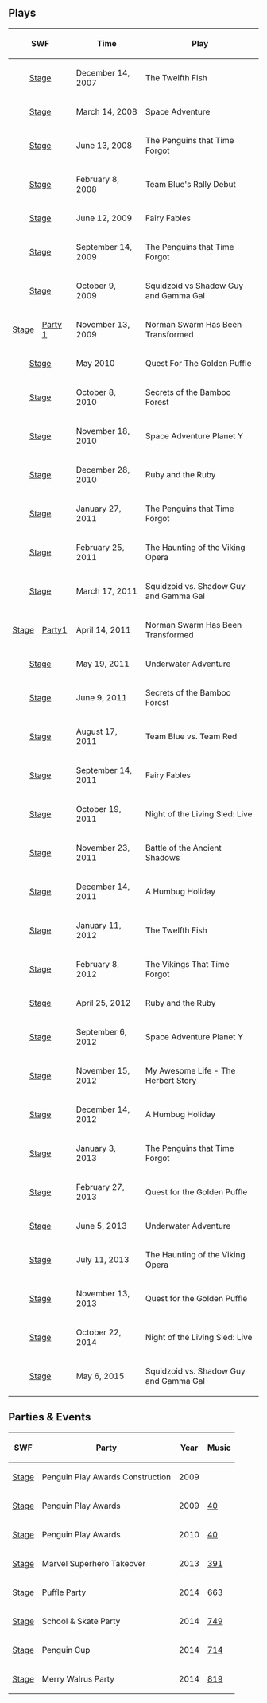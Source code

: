 {{NeedSWFs}}


==Plays==
<center>
{|class="wikitable" border="1"
!colspan="2"| SWF !! Time !! Play !! Music
|-
|align="center" colspan="2"|[[Media:RoomsStage-Christmas2007.swf|Stage]]||December 14, 2007||The Twelfth Fish||[[Media:Music31.swf|31]]
|-
|align="center" colspan="2"|[[Media:SpaceAdventure1Stage.swf|Stage]]||March 14, 2008||Space Adventure||[[Media:Music30.swf|30]]
|-
|align="center" colspan="2"|[[Media:RoomsStage-June2008.swf|Stage]]||June 13, 2008||The Penguins that Time Forgot||[[Media:Music35.swf|35]]
|-
|align="center" colspan="2"|[[Media:RoomsStage-February2008.swf|Stage]]||February 8, 2008||Team Blue's Rally Debut||[[Media:Music33.swf|33]]
|-
|align="center" colspan="2"|[[media:RoomsStage-June2009.swf|Stage]]||June 12, 2009||Fairy Fables||[[Media:Music39.swf|39]]
|-
|align="center" colspan="2"|[[Media:RoomsStage-September2009.swf|Stage]]||September 14, 2009||The Penguins that Time Forgot||[[Media:Music35.swf|35]]
|-
|align="center" colspan="2"|[[Media:RoomsStage-October2009.swf|Stage]]||October 9, 2009||Squidzoid vs Shadow Guy and Gamma Gal||[[Media:Music32.swf|32]]
|-
|[[Media:RoomsStage-December2009.swf|Stage]]||[[Media:RoomsParty1-December2009.swf|Party 1]]||November 13, 2009||Norman Swarm Has Been Transformed||[[Media:Music42.swf|42]]
|-
|align="center" colspan="2"|[[Media:RoomsStage-May2010.swf|Stage]]||May 2010||Quest For The Golden Puffle||[[Media:Music34.swf|34]]
|-
|align="center" colspan="2"|[[Media:HalloweenParty2010Stage.swf|Stage]]||October 8, 2010||Secrets of the Bamboo Forest||[[Media:Music43.swf|43]]
|-
|align="center" colspan="2"|[[Media:RoomsStage-November2010.swf|Stage]]||November 18, 2010||Space Adventure Planet Y||[[Media:Music38.swf|38]]
|-
|align="center" colspan="2"|[[Media:RoomsStage-December2010.swf|Stage]]||December 28, 2010||Ruby and the Ruby||[[Media:Music37.swf|37]]
|-
|align="center" colspan="2"|[[Media:RoomsStage-Early2011.swf|Stage]]||January 27, 2011||The Penguins that Time Forgot||[[Media:Music35.swf|35]]
|-
|align="center" colspan="2"|[[Media:RoomsStage-February2011.swf|Stage]]||February 25, 2011||The Haunting of the Viking Opera||[[Media:Music41.swf|41]]
|-
|align="center" colspan="2"|[[Media:2011Mar17Stage.swf|Stage]]||March 17, 2011||Squidzoid vs. Shadow Guy and Gamma Gal||[[Media:Music32.swf|32]]
|-
|[[Media:2011Apr14Stage.swf|Stage]]||[[media:RoomsParty1-Apr2011-NormanSwarmHasBeenTransformed.swf|Party1]]||April 14, 2011||Norman Swarm Has Been Transformed||[[Media:Music42.swf|42]]
|-
|align="center" colspan="2"|[[Media:2011May19Stage.swf|Stage]]||May 19, 2011||Underwater Adventure||[[Media:Music230.swf|230]]
|-
|align="center" colspan="2"|[[Media:2011Jun9Stage.swf|Stage]]||June 9, 2011||Secrets of the Bamboo Forest||[[Media:Music43.swf|43]]
|-
|align="center" colspan="2"|[[Media:Stage2011Aug17.swf|Stage]]||August 17, 2011||Team Blue vs. Team Red||[[Media:Music36.swf|36]]
|-
|align="center" colspan="2"|[[media:Stage14Sept2011.swf|Stage]]||September 14, 2011||Fairy Fables||[[Media:Music39.swf|39]]
|-
|align="center" colspan="2"|[[Media:Stage2011Oct19.swf|Stage]]||October 19, 2011||Night of the Living Sled: Live||[[Media:Music253.swf|253]]
|-
|align="center" colspan="2"|[[Media:11242011Stage.swf|Stage]]||November 23, 2011||Battle of the Ancient Shadows||[[Media:Music314.swf|314]]
|-
|align="center" colspan="2"|[[Media:12142011Stage.swf|Stage]]||December 14, 2011||A Humbug Holiday||[[Media:Music255.swf|255]]
|-
|align="center" colspan="2"|[[Media:12112012Stage.swf|Stage]]||January 11, 2012||The Twelfth Fish||[[Media:Music31.swf|31]]
|-
|align="center" colspan="2"|[[Media:02082012Stage.swf|Stage]]||February 8, 2012||The Vikings That Time Forgot||[[Media:Music41.swf|41]]
|-
|align="center" colspan="2"|[[Media:04252012Stage.swf|Stage]]||April 25, 2012||Ruby and the Ruby||[[Media:Music37.swf|37]]
|-
|align="center" colspan="2"|[[Media:09062012Stage.swf|Stage]]||September 6, 2012||Space Adventure Planet Y||[[Media:Music38.swf|38]]
|-
|align="center" colspan="2"|[[Media:BlackoutStage.swf|Stage]]||November 15, 2012||My Awesome Life - The Herbert Story||[[Media:Music41.swf|41]]
|-
|align="center" colspan="2"|[[Media:ENRoomsStage-Dec2012.swf|Stage]]||December 14, 2012||A Humbug Holiday||[[Media:Music255.swf|255]]
|-
|align="center" colspan="2"|[[Media:RoomsStage-Jan2013.swf|Stage]]||January 3, 2013||The Penguins that Time Forgot||[[Media:Music35.swf|35]]
|-
|align="center" colspan="2"|[[Media:RoomsStage-March2013.swf|Stage]]||February 27, 2013||Quest for the Golden Puffle||[[Media:Music34.swf|34]]
|-
|align="center" colspan="2"|[[Media:RoomsStage-June2013.swf|Stage]]||June 5, 2013||Underwater Adventure||[[Media:Music230.swf|230]]
|-
|align="center" colspan="2"|[[Media:RoomsStage-July2013.swf|Stage]]||July 11, 2013||The Haunting of the Viking Opera||[[Media:Music41.swf|41]]
|-
|align="center" colspan="2"|[[Media:RoomsStage-OperationPuffleConstruction.swf|Stage]]||November 13, 2013||Quest for the Golden Puffle||[[Media:Music34.swf|34]]
|-
|align="center" colspan="2"|[[Media:RoomsStage-HalloweenParty2014.swf|Stage]]||October 22, 2014||Night of the Living Sled: Live||[[Media:Music253.swf|253]]
|-
|align="center" colspan="2"|[[media:RoomsStage-May2015.swf|Stage]]||May 6, 2015||Squidzoid vs. Shadow Guy and Gamma Gal||[[Media:Music41.swf|41]]
|}
</center>

==Parties & Events==
<center>
{|class="wikitable" border="1"
! SWF !! Party !! Year !! Music
|-
|[[Media:StPatricksDayParty2009-Stage.swf|Stage]]||Penguin Play Awards Construction||2009||{{n/a}}
|-
|[[Media:RoomsStage-PenguinPlayAwards2009.swf|Stage]]||Penguin Play Awards||2009||[[Media:Music40.swf|40]]
|-
|[[Media:RoomsStage-PenguinPlayAwards2010.swf|Stage]]||Penguin Play Awards||2010||[[Media:Music40.swf|40]]
|-
|[[Media:RoomsStage-Marvel2013.swf|Stage]]||Marvel Superhero Takeover||2013||[[Media:Music391.swf|391]]
|-
|[[Media:RoomsStage-PuffleParty2014.swf|Stage]]||Puffle Party||2014||[[Media:Music663.swf|663]]
|-
|[[media:RoomsStage-School%26SkateParty.swf|Stage]]||School & Skate Party||2014||[[Media:Music749.swf|749]]
|-
|[[Media:RoomsStage-PenguinCup.swf|Stage]]||Penguin Cup||2014||[[Media:Music714.swf|714]]
|-
|[[Media:RoomsStage-MerryWalrusParty2014.swf|Stage]]||Merry Walrus Party||2014||[[Media:Music819.swf|819]]
|}
</center>
{{Places}}